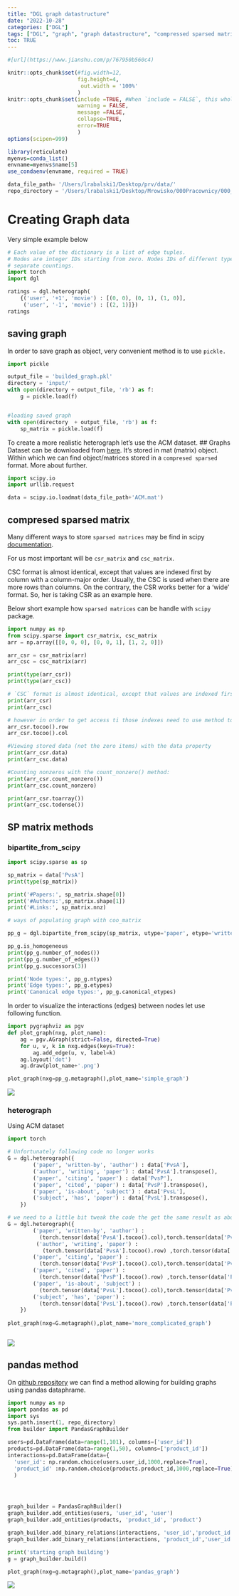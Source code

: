 ```yaml
---
title: "DGL graph datastructure"
date: "2022-10-28"
categories: ["DGL"]
tags: ["DGL", "graph", "graph datastructure", "compressed sparsed matrix"]
toc: TRUE
---
```


```r
#[url](https://www.jianshu.com/p/767950b560c4)
```

```r
knitr::opts_chunk$set(#fig.width=12, 
                      fig.height=4,
                       out.width = '100%'
                      ) 
knitr::opts_chunk$set(include =TRUE, #When `include = FALSE`, this whole code chunk is excluded in the output, but note that it will still be evaluated if `eval = TRUE`. When you are trying to set `echo = FALSE`, `results = 'hide'`, `warning = FALSE`, and `message = FALSE`, chances are you simply mean a single option `include = FALSE` instead of suppressing different types of text output individually.
                      warning = FALSE,
                      message =FALSE,
                      collapse=TRUE,
                      error=TRUE
                      )
options(scipen=999)
```

```r

library(reticulate)
myenvs=conda_list()
envname=myenvs$name[5]
use_condaenv(envname, required = TRUE)
```

```python
data_file_path= '/Users/lrabalski1/Desktop/prv/data/'
repo_directory = '/Users/lrabalski1/Desktop/Mrowisko/000Pracownicy/000_Rabalski_Lukasz/2022.05.19 graf/repo projektu/graph-recommendator/pinsage/'
```

# Creating Graph data

Very simple example below

```python
# Each value of the dictionary is a list of edge tuples.
# Nodes are integer IDs starting from zero. Nodes IDs of different types have
# separate countings.
import torch
import dgl

ratings = dgl.heterograph(
    {('user', '+1', 'movie') : [(0, 0), (0, 1), (1, 0)],
     ('user', '-1', 'movie') : [(2, 1)]})
ratings


```

## saving graph

In order to save graph as object, very convenient method is to use `pickle.`

```python
import pickle

output_file = 'builded_graph.pkl'
directory = 'input/'
with open(directory + output_file, 'rb') as f:
    g = pickle.load(f)


#loading saved graph
with open(directory  + output_file, 'rb') as f:
    sp_matrix = pickle.load(f)

```

To create a more realistic heterograph let's use the ACM dataset. \## Graphs Dataset can be downloaded from [here](https://www.aminer.org/citation). It's stored in mat (matrix) object. Within which we can find object/matrices stored in a `compresed sparsed` format. More about further.

```python
import scipy.io
import urllib.request

data = scipy.io.loadmat(data_file_path+'ACM.mat')


```

## compresed sparsed matrix

Many different ways to store `sparsed matrices` may be find in scipy [documentation](https://docs.scipy.org/doc/scipy/reference/sparse.html).

For us most important will be `csr_matrix` and `csc_matrix`.

CSC format is almost identical, except that values are indexed first by column with a column-major order. Usually, the CSC is used when there are more rows than columns. On the contrary, the CSR works better for a 'wide' format. So, her is taking CSR as an example here.

Below short example how `sparsed matrices` can be handle with `scipy` package.

```python
import numpy as np
from scipy.sparse import csr_matrix, csc_matrix
arr = np.array([[0, 0, 0], [0, 0, 1], [1, 2, 0]])

arr_csr = csr_matrix(arr)
arr_csc = csc_matrix(arr)

print(type(arr_csr))
print(type(arr_csc))

# `CSC` format is almost identical, except that values are indexed first by column with a column-major order. Usually, the `CSC` is used when there are more rows than columns. On the contrary, the `CSR` works better for a ‘wide’ format. So, her is taking CSR as an example here
print(arr_csr)
print(arr_csc)

# however in order to get access ti those indexes need to use method to_coo.
arr_csr.tocoo().row
arr_csr.tocoo().col

#Viewing stored data (not the zero items) with the data property
print(arr_csr.data)
print(arr_csc.data)

#Counting nonzeros with the count_nonzero() method:
print(arr_csr.count_nonzero())
print(arr_csc.count_nonzero)

print(arr_csr.toarray())
print(arr_csc.todense())


```

## SP matrix methods

### bipartite_from_scipy

```python
import scipy.sparse as sp

sp_matrix = data['PvsA']
print(type(sp_matrix))

print('#Papers:', sp_matrix.shape[0])
print('#Authors:',sp_matrix.shape[1])
print('#Links:', sp_matrix.nnz)

# ways of populating graph with coo_matrix

pp_g = dgl.bipartite_from_scipy(sp_matrix, utype='paper', etype='written-by', vtype='author')

pp_g.is_homogeneous
print(pp_g.number_of_nodes())
print(pp_g.number_of_edges())
print(pp_g.successors(3))

print('Node types:', pp_g.ntypes)
print('Edge types:', pp_g.etypes)
print('Canonical edge types:', pp_g.canonical_etypes)

```

In order to visualize the interactions (edges) between nodes let use following function.

```python
import pygraphviz as pgv
def plot_graph(nxg, plot_name):
    ag = pgv.AGraph(strict=False, directed=True)
    for u, v, k in nxg.edges(keys=True):
        ag.add_edge(u, v, label=k)
    ag.layout('dot')
    ag.draw(plot_name+'.png')

```

```python
plot_graph(nxg=pp_g.metagraph(),plot_name='simple_graph')
```

![](simple_graph.png)

### heterograph

Using ACM dataset

```python
import torch

# Unfortunately following code no longer works
G = dgl.heterograph({
        ('paper', 'written-by', 'author') : data['PvsA'],
        ('author', 'writing', 'paper') : data['PvsA'].transpose(),
        ('paper', 'citing', 'paper') : data['PvsP'],
        ('paper', 'cited', 'paper') : data['PvsP'].transpose(),
        ('paper', 'is-about', 'subject') : data['PvsL'],
        ('subject', 'has', 'paper') : data['PvsL'].transpose(),
    })

# we need to a little bit tweak the code the get the same result as above.
G = dgl.heterograph({
        ('paper', 'written-by', 'author') : 
          (torch.tensor(data['PvsA'].tocoo().col),torch.tensor(data['PvsA'].tocoo().row )),
         ('author', 'writing', 'paper') : 
           (torch.tensor(data['PvsA'].tocoo().row) ,torch.tensor(data['PvsA'].tocoo().col)),
        ('paper', 'citing', 'paper') : 
          (torch.tensor(data['PvsP'].tocoo().col),torch.tensor(data['PvsP'].tocoo().row )),
        ('paper', 'cited', 'paper') : 
          (torch.tensor(data['PvsP'].tocoo().row) ,torch.tensor(data['PvsP'].tocoo().col)),
        ('paper', 'is-about', 'subject') : 
          (torch.tensor(data['PvsL'].tocoo().col),torch.tensor(data['PvsL'].tocoo().row )),
        ('subject', 'has', 'paper') : 
          (torch.tensor(data['PvsL'].tocoo().row) ,torch.tensor(data['PvsL'].tocoo().col))
    })
  
plot_graph(nxg=G.metagraph(),plot_name='more_complicated_graph')



```

![](more_complicated_graph.png)

## pandas method

On [github repository](https://github.com/yoonjong12/pinsage/blob/main/builder.py) we can find a method allowing for building graphs using pandas dataphrame.

```python
import numpy as np
import pandas as pd
import sys
sys.path.insert(1, repo_directory)
from builder import PandasGraphBuilder

users=pd.DataFrame(data=range(1,101), columns=['user_id'])
products=pd.DataFrame(data=range(1,50), columns=['product_id'])
interactions=pd.DataFrame(data={
  'user_id': np.random.choice(users.user_id,1000,replace=True),
  'product_id' :np.random.choice(products.product_id,1000,replace=True)}
  )




graph_builder = PandasGraphBuilder()
graph_builder.add_entities(users, 'user_id', 'user')
graph_builder.add_entities(products, 'product_id', 'product')

graph_builder.add_binary_relations(interactions, 'user_id','product_id', 'interaction')
graph_builder.add_binary_relations(interactions, 'product_id','user_id', 'interaction-by')

print('starting graph building')
g = graph_builder.build()

plot_graph(nxg=g.metagraph(),plot_name='pandas_graph')

```

![](pandas_graph.png)
